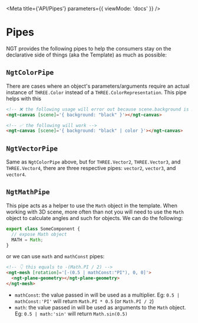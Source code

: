 
<Meta title={'API/Pipes'} parameters={{ viewMode: 'docs' }} />

# Pipes

NGT provides the following pipes to help the consumers stay on the declarative side of things (aka the Template) as much as possible:

## `NgtColorPipe`

There are cases where an object's parameters/arguments require an actual instance of `THREE.Color` instead of a `THREE.ColorRepresentation`. This pipe helps with this

```html
<!-- ❌ the following usage will error out because scene.background is not a THREE.Color -->
<ngt-canvas [scene]='{ background: "black" }'></ngt-canvas>

<!-- ✅ the following will work -->
<ngt-canvas [scene]='{ background: "black" | color }'></ngt-canvas>
```

## `NgtVectorPipe`

Same as `NgtColorPipe` above, but for `THREE.Vector2`, `THREE.Vector3`, and `THREE.Vector4`, there are three respective pipes: `vector2`, `vector3`, and `vector4`.

## `NgtMathPipe`

This pipe acts as a helper to use the `Math` object in the template. When working with 3D scene, more often than not you will need to use the `Math` object to calculate angles and such for objects. We can do the following:

```ts
export class SomeComponent {
  // expose Math object
  MATH = Math;
}
```

or we can use `math` and `mathConst` pipes:

```html
<!-- 👇 this equals to -(Math.PI / 2) -->
<ngt-mesh [rotation]='[-(0.5 | mathConst:"PI"), 0, 0]'>
  <ngt-plane-geometry></ngt-plane-geometry>
</ngt-mesh>
```

- `mathConst`: the value passed in will be used as a multiplier. Eg: `0.5 | mathConst:'PI'` will return `Math.PI * 0.5` (or `Math.PI / 2`)
- `math`: the value passed in will be used as arguments to the `Math` object. Eg: `0.5 | math:'sin'` will return `Math.sin(0.5)`
